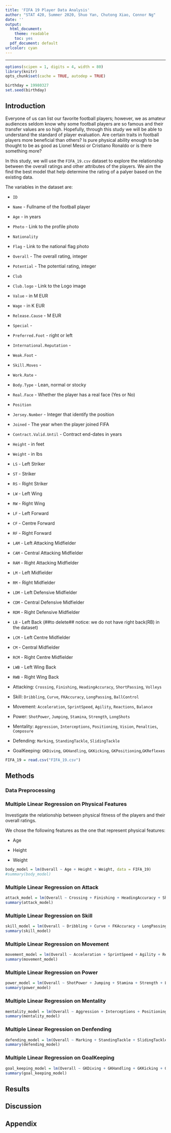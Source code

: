 ---
title: 'FIFA 19 Player Data Analysis'
author: "STAT 420, Summer 2020, Shuo Yan, Chutong Xiao, Connor Ng"
date: ''
output:
  html_document: 
    theme: readable
    toc: yes  
  pdf_document: default
urlcolor: cyan
---

***

```{r setup, echo = FALSE, message = FALSE, warning = FALSE}
options(scipen = 1, digits = 4, width = 80)
library(knitr)
opts_chunk$set(cache = TRUE, autodep = TRUE)
```

```{r}
birthday = 19980327
set.seed(birthday)
```

## Introduction

Everyone of us can list our favorite football players; however, we as amateur audiences seldom know why some football players are so famous and their transfer values are so high. Hopefully, through this study we will be able to understand the standard of player evaluation. Are certain traits in football players more beneficial than others? Is pure physical ability enough to be thought to be as good as Lionel Messi or Cristiano Ronaldo or is there something more?

In this study, we will use the `FIFA_19.csv` dataset to explore the relationship between the overall ratings and other attributes of the players. We aim the find the best model that help determine the rating of a palyer based on the existing data.

The variables in the dataset are:

- `ID` 
- `Name` - Fullname of the football player
- `Age` - in years
- `Photo` - Link to the profile photo 
- `Nationality` 
- `Flag` - Link to the national flag photo 
- `Overall` - The overall rating, integer
- `Potential` - The potential rating, integer
- `Club`
- `Club.logo` - Link to the Logo image

- `Value` - in M EUR
- `Wage` - in K EUR
- `Release.Cause` - M EUR

- `Special` - 
- `Preferred.Foot` - right or left
- `International.Reputation` - 
- `Weak.Foot` - 
- `Skill.Moves` -
- `Work.Rate` - 
- `Body.Type` - Lean, normal or stocky
- `Real.Face` - Whether the player has a real face (Yes or No)
- `Position` 
- `Jersey.Number` - Integer that identify the position
- `Joined` - The year when the player joined FIFA
- `Contract.Valid.Until` - Contract end-dates in years
- `Height` - in feet
- `Weight` - in lbs
- `LS` - Left Striker
- `ST` - Striker
- `RS` - Right Striker
- `LW` - Left Wing
- `RW` - Right Wing
- `LF` - Left Forward
- `CF` - Centre Forward
- `RF` - Right Forward
- `LAM` - Left Attacking Midfielder
- `CAM` - Central Attacking Midfielder
- `RAM` - Right Attacking Midfielder
- `LM` - Left Midfielder
- `RM` - Right Midfielder
- `LDM` - Left Defensive Midfielder
- `CDM` - Central Defensive Midfielder
- `RDM` - Right Defensive Midfielder
- `LB` - Left Back (##to delete## notice: we do not have right back(RB) in the dataset)
- `LCM` - Left Centre Midfielder
- `CM` - Central Midfielder
- `RCM` - Right Centre Midfielder
- `LWB` - Left Wing Back
- `RWB` - Right Wing Back

- Attacking: `Crossing`, `Finishing`, `HeadingAccuracy`, `ShortPassing`, `Volleys`

- Skill: `Dribbling`, `Curve`, `FKAccuracy`, `LongPassing`, `BallControl`

- Movement: `Acceleration`, `SprintSpeed`, `Agility`, `Reactions`, `Balance`

- Power: `ShotPower`, `Jumping`, `Stamina`, `Strength`, `LongShots`

- Mentality: `Aggression`, `Interceptions`, `Positioning`, `Vision`, `Penalties`, `Composure`                 
- Defending: `Marking`, `StandingTackle`, `SlidingTackle`

- GoalKeeping: `GKDiving`, `GKHandling`, `GKKicking`, `GKPositioning`,`GKReflexes`



```{r}
FIFA_19 = read.csv("FIFA_19.csv")
```


## Methods

### Data Preprocessing


### Multiple Linear Regression on Physical Features

Investigate the relationship between physical fitness of the players and their overall ratings.

We chose the following features as the one that represent physical features:

- Age

- Height

- Weight

```{r}
body_model = lm(Overall ~ Age + Height + Weight, data = FIFA_19)
#summary(body_model)
```

### Multiple Linear Regression on Attack 
```{r}
attack_model = lm(Overall ~ Crossing + Finishing + HeadingAccuracy + ShortPassing + Volleys, data = FIFA_19)
summary(attack_model)
```

### Multiple Linear Regression on Skill
```{r}
skill_model = lm(Overall ~ Dribbling + Curve + FKAccuracy + LongPassing + BallControl, data = FIFA_19)
summary(skill_model)
```

### Multiple Linear Regression on Movement
```{r}
movement_model = lm(Overall ~ Acceleration + SprintSpeed + Agility + Reactions + Balance, data = FIFA_19)
summary(movement_model)
```

### Multiple Linear Regression on Power
```{r}
power_model = lm(Overall ~ ShotPower + Jumping + Stamina + Strength + LongShots, data = FIFA_19)
summary(power_model)
```

### Multiple Linear Regression on Mentality
```{r}
mentality_model = lm(Overall ~ Aggression + Interceptions + Positioning + Vision + Penalties + Composure, data = FIFA_19)
summary(mentality_model)
```

### Multiple Linear Regression on Denfending
```{r}
defending_model = lm(Overall ~ Marking + StandingTackle + SlidingTackle, data = FIFA_19)
summary(defending_model)
```

### Multiple Linear Regression on GoalKeeping
```{r}
goal_keeping_model = lm(Overall ~ GKDiving + GKHandling + GKKicking + GKPositioning + GKReflexes, data = FIFA_19)
summary(goal_keeping_model)
```

## Results

## Discussion


## Appendix

